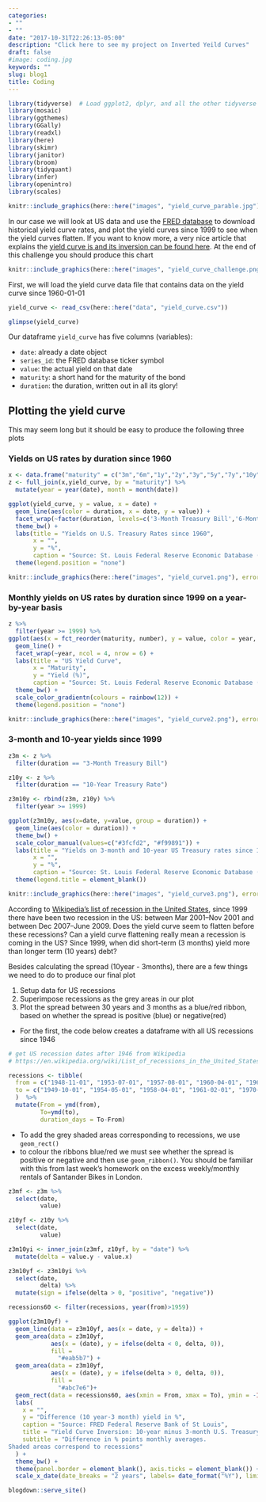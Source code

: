 ```yaml
---
categories:
- ""
- ""
date: "2017-10-31T22:26:13-05:00"
description: "Click here to see my project on Inverted Yeild Curves"
draft: false
#image: coding.jpg
keywords: ""
slug: blog1
title: Coding
---
```


```r
library(tidyverse)  # Load ggplot2, dplyr, and all the other tidyverse packages
library(mosaic)
library(ggthemes)
library(GGally)
library(readxl)
library(here)
library(skimr)
library(janitor)
library(broom)
library(tidyquant)
library(infer)
library(openintro)
library(scales)
```

```r
knitr::include_graphics(here::here("images", "yield_curve_parable.jpg"), error = FALSE)
```


In our case we will look at US data and use the [FRED database](https://fred.stlouisfed.org/) to download historical yield curve rates, and plot the yield curves since 1999 to see when the yield curves flatten. If you want to know more, a very nice article that explains the [yield curve is and its inversion can be found here](https://fredblog.stlouisfed.org/2018/10/the-data-behind-the-fear-of-yield-curve-inversions/). At the end of this challenge you should produce this chart

```r
knitr::include_graphics(here::here("images", "yield_curve_challenge.png"), error = FALSE)
```


First, we will load the yield curve data file that contains data on the yield curve since 1960-01-01

```r

yield_curve <- read_csv(here::here("data", "yield_curve.csv"))

glimpse(yield_curve)
```

Our dataframe `yield_curve` has five columns (variables):

- `date`: already a date object
- `series_id`: the FRED database ticker symbol
- `value`: the actual yield on that date
- `maturity`: a short hand for the maturity of the bond
- `duration`: the duration, written out in all its glory!


## Plotting the yield curve

This may seem long but it should be easy to produce the following three plots

### Yields on US rates by duration since 1960

```r
x <- data.frame("maturity" = c("3m","6m","1y","2y","3y","5y","7y","10y","20y","30y"), "number" = c(1,2,3,4,5,6,7,8,9,10))
z <- full_join(x,yield_curve, by = "maturity") %>%
  mutate(year = year(date), month = month(date))

```


```r
ggplot(yield_curve, y = value, x = date) + 
  geom_line(aes(color = duration, x = date, y = value)) +
  facet_wrap(~factor(duration, levels=c('3-Month Treasury Bill','6-Month Treasury Bill','1-Year Treasury Rate','2-Year Treasury Rate', '3-Year Treasury Rate', '5-Year Treasury Rate', '7-Year Treasury Rate', '10-Year Treasury Rate', '20-Year Treasury Rate', '30-Year Treasury Rate')), ncol = 2, nrow = 5) +
  theme_bw() +
  labs(title = "Yields on U.S. Treasury Rates since 1960",
       x = "", 
       y = "%",
       caption = "Source: St. Louis Federal Reserve Economic Database (FRED)") +
  theme(legend.position = "none")

```


```r
knitr::include_graphics(here::here("images", "yield_curve1.png"), error = FALSE)
```

### Monthly yields on US rates by duration since 1999 on a year-by-year basis

```r

z %>%
  filter(year >= 1999) %>%
ggplot(aes(x = fct_reorder(maturity, number), y = value, color = year, group = month)) +
  geom_line() +
  facet_wrap(~year, ncol = 4, nrow = 6) +
  labs(title = "US Yield Curve",
       x = "Maturity", 
       y = "Yield (%)",
       caption = "Source: St. Louis Federal Reserve Economic Database (FRED)") +
  theme_bw() +
  scale_color_gradientn(colours = rainbow(12)) +
  theme(legend.position = "none")

```

```r
knitr::include_graphics(here::here("images", "yield_curve2.png"), error = FALSE)
```

### 3-month and 10-year yields since 1999

```r

z3m <- z %>%
  filter(duration == "3-Month Treasury Bill")

z10y <- z %>%
  filter(duration == "10-Year Treasury Rate")

z3m10y <- rbind(z3m, z10y) %>%
  filter(year >= 1999)

ggplot(z3m10y, aes(x=date, y=value, group = duration)) +
  geom_line(aes(color = duration)) +
  theme_bw() +
  scale_color_manual(values=c("#3fcfd2", "#f99891")) +
  labs(title = "Yields on 3-month and 10-year US Treasury rates since 1999",
       x = "", 
       y = "%",
       caption = "Source: St. Louis Federal Reserve Economic Database (FRED)") +
  theme(legend.title = element_blank()) 

```


```r
knitr::include_graphics(here::here("images", "yield_curve3.png"), error = FALSE)
```


According to [Wikipedia's list of recession in the United States](https://en.wikipedia.org/wiki/List_of_recessions_in_the_United_States), since 1999 there have been two recession in the US: between Mar 2001–Nov 2001 and between Dec 2007–June 2009. Does the yield curve seem to flatten before these recessions? Can a yield curve flattening really mean a recession is coming in the US? Since 1999, when did short-term (3 months) yield more than longer term (10 years) debt?



Besides calculating the spread (10year - 3months), there are a few things we need to do to produce our final plot

1. Setup data for US recessions 
1. Superimpose recessions as the grey areas in our plot
1. Plot the spread between 30 years and 3 months as a blue/red ribbon, based on whether the spread is positive (blue) or negative(red)


- For the first, the code below creates a dataframe with all US recessions since 1946

```r

# get US recession dates after 1946 from Wikipedia 
# https://en.wikipedia.org/wiki/List_of_recessions_in_the_United_States

recessions <- tibble(
  from = c("1948-11-01", "1953-07-01", "1957-08-01", "1960-04-01", "1969-12-01", "1973-11-01", "1980-01-01","1981-07-01", "1990-07-01", "2001-03-01", "2007-12-01","2020-02-01"),  
  to = c("1949-10-01", "1954-05-01", "1958-04-01", "1961-02-01", "1970-11-01", "1975-03-01", "1980-07-01", "1982-11-01", "1991-03-01", "2001-11-01", "2009-06-01", "2020-04-30") 
  )  %>% 
  mutate(From = ymd(from), 
         To=ymd(to),
         duration_days = To-From)


```

- To add the grey shaded areas corresponding to recessions, we use `geom_rect()`
- to colour the ribbons blue/red we must see whether the spread is positive or negative and then use `geom_ribbon()`. You should be familiar with this from last week's homework on the excess weekly/monthly rentals of Santander Bikes in London.

```r

z3mf <- z3m %>%
  select(date,
         value)

z10yf <- z10y %>%
  select(date,
         value)

z3m10yi <- inner_join(z3mf, z10yf, by = "date") %>%
  mutate(delta = value.y - value.x)

z3m10yf <- z3m10yi %>%
  select(date,
         delta) %>%
  mutate(sign = ifelse(delta > 0, "positive", "negative"))

recessions60 <- filter(recessions, year(from)>1959)

ggplot(z3m10yf) +
  geom_line(data = z3m10yf, aes(x = date, y = delta)) +
  geom_area(data = z3m10yf,
            aes(x = (date), y = ifelse(delta < 0, delta, 0)),
            fill =
              "#eab5b7") +
  geom_area(data = z3m10yf,
            aes(x = (date), y = ifelse(delta > 0, delta, 0)),
            fill =
              "#abc7e6")+
  geom_rect(data = recessions60, aes(xmin = From, xmax = To), ymin = -Inf, ymax = Inf, alpha = 0.3) +
  labs(
    x = "",
    y = "Difference (10 year-3 month) yield in %",
    caption = "Source: FRED Federal Reserve Bank of St Louis",
    title = "Yield Curve Inversion: 10-year minus 3-month U.S. Treasury rates",
    subtitle = "Difference in % points monthly averages.
Shaded areas correspond to recessions"
  ) +
  theme_bw() +
  theme(panel.border = element_blank(), axis.ticks = element_blank()) +
  scale_x_date(date_breaks = "2 years", labels= date_format("%Y"), limits = c(as.Date("1960-12-01"), as.Date("2021-01-01")))


```


```r
blogdown::serve_site()
```

